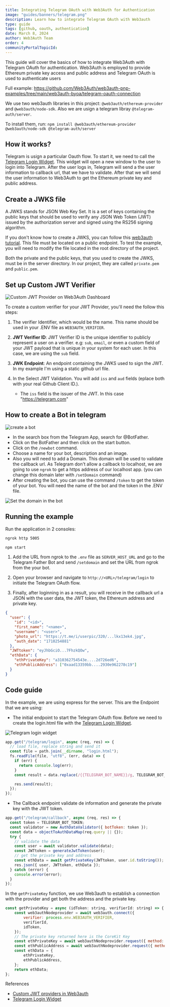 ```yaml
---
title: Integrating Telegram OAuth with Web3Auth for Authentication
image: "guides/banners/telegram.png"
description: Learn how to integrate Telegram OAuth with Web3auth
type: guide
tags: [github, oauth, authentication]
date: March 8, 2024
author: Web3Auth Team
order: 4
communityPortalTopicId:
---
```



<SEO
  title="Integrating Telegram OAuth with Web3Auth for Authentication"
  description="Learn how to integrate Telegram OAuth with Web3auth."
  image="https://web3auth.io/docs/guides/banners/telegram.png"
  slug="/guides/telegram-oauth"
/>

This guide will cover the basics of how to integrate Web3Auth with Telegram OAuth for authentication. Web3Auth is employed to provide Ethereum private
key access and public address and Telegram OAuth is used to authenticate users

Full example: https://github.com/Web3Auth/web3auth-pnp-examples/tree/main/web3auth-byoa/telegram-oauth-connection

We use two web3auth libraries in this project: `@web3auth/ethereum-provider` and `@web3auth/node-sdk`. Also we are usign a telegram libray
`@telegram-auth/server`.

To install them, run: `npm install @web3auth/ethereum-provider @web3auth/node-sdk @telegram-auth/server`

## How it works?

Telegram is usign a particular Oauth flow. To start it, we need to call the [Telegram Login Widget](https://core.telegram.org/widgets/login). This
widget will open a new window to the user to login into Telegram. After the user logs in, Telegram will send a the user information to callback url,
that we have to validate. After that we will send the user information to Web3Auth to get the Ethereum private key and public address.

## Create a JWKS file

A JWKS stands for JSON Web Key Set. It is a set of keys containing the public keys that should be used to verify any JSON Web Token (JWT) issued by
the authorization server and signed using the RS256 signing algorithm.

If you don't know how to create a JWKS, you can follow this
[web3auth tutorial](https://web3auth.io/docs/auth-provider-setup/byo-jwt-provider#how-to-create-jwks). This file must be located on a public endpoint.
To test the example, you will need to modify the file located in the root directory of the project.

Both the private and the public keys, that you used to create the JWKS, must be in the server directory. In our project, they are called `private.pem`
and `public.pem`.

## Set up Custom JWT Verifier

![Custom JWT Provider on Web3Auth Dashboard](/images/dashboard/create-verifier-custom-jwt.jpg)

To create a custom verifier for your JWT Provider, you'll need the follow this steps:

1. The verifier Identifier, which would be the name. This name should be used in your .ENV file as `WEB3AUTH_VERIFIER`.

2. **JWT Verifier ID**: JWT Verifier ID is the unique identifier to publicly represent a user on a verifier. e.g: `sub`, `email`, or even a custom
   field of your JWT payload that is unique in your system for each user. In this case, we are using the `sub` field.

3. **JWK Endpoint**: An endpoint containing the JWKS used to sign the JWT. In my example I'm using a static github url file.

4. In the Select JWT Validation. You will add `iss` and `aud` fields (eplace both with your real Github Client ID.).
   - The `iss` field is the issuer of the JWT. In this case "https://telegram.com"

## How to create a Bot in telegram

![create a bot](/images/oauth/telegram-bot.jpg)

- In the search box from the Telegram App, search for @BotFather.
- Click on the BotFather and then click on the start button.
- Click on the `/newbot` command.
- Choose a name for your bot, description and an image.
- Also you will need to add a Domain. This domain will be used to validate the callback url. As Telegram don't allow a callback to localhost, we are
  going to use `ngrok` to get a https address of our localhost app. (you can change this domain later with `/setDomain` command)
- After creating the bot, you can use the command `/token` to get the token of your bot. You will need the name of the bot and the token in the .ENV
  file.

![Set the domain in the bot](/images/oauth/telegram-set-domain.jpg)

## Running the example

Run the application in 2 consoles:

```bash
ngrok http 5005
```

```bash
npm start
```

1. Add the URL from ngrok to the `.env` file as `SERVER_HOST_URL` and go to the Telegram Father Bot and send `/setdomain` and set the URL from ngrok
   from the your bot.

2. Open your browser and navigate to `http://<URL>/telegram/login` to initiate the Telegram OAuth flow.

3. Finally, after loginning in as a result, you will receive in the callback url a JSON with the user data, the JWT token, the Ethereum address and
   private key.

```json
{
  "user": {
    "id": "<id>",
    "first_name": "<name>",
    "username": "<user>",
    "photo_url": "https://t.me/i/userpic/320/...lkx13ek4.jpg",
    "auth_date": "1710254881"
  },
  "JWTtoken": "eyJhbGciO...7FhzkQOw",
  "ethData": {
    "ethPrivateKey": "a310362754543e....2d726ed6",
    "ethPublicAddress": ["0xaad13359bb....2930e962278c19"]
  }
}
```

## Code guide

In the example, we are using express for the server. This are the Endpoint that we are using:

- The initial endpoint to start the Telegram OAuth flow. Before we need to create the login.html file with the
  [Telegram Login Widget](https://core.telegram.org/widgets/login).

![Telegram login widget](/images/oauth/telegram-login-widget.jpg)

```javascript
app.get("/telegram/login", async (req, res) => {
  // load file, replace string and send it
  const file = path.join(__dirname, "login.html");
  fs.readFile(file, "utf8", (err, data) => {
    if (err) {
      return console.log(err);
    }
    const result = data.replace(/{{TELEGRAM_BOT_NAME}}/g, TELEGRAM_BOT_NAME).replace(/{{TELEGRAM_BOT_CALLBACK}}/g, TELEGRAM_REDIRECT_URI);

    res.send(result);
  });
});
```

- The Callback endpoint validate de information and generate the private key with the JWT token.

```javascript
app.get("/telegram/callback", async (req, res) => {
  const token = TELEGRAM_BOT_TOKEN;
  const validator = new AuthDataValidator({ botToken: token });
  const data = objectToAuthDataMap(req.query || {});
  try {
    // validate the data
    const user = await validator.validate(data);
    const JWTtoken = generateJwtToken(user);
    // get the private key and address
    const ethData = await getPrivateKey(JWTtoken, user.id.toString());
    res.json({ user, JWTtoken, ethData });
  } catch (error) {
    console.error(error);
  }
});
```

In the `getPrivateKey` function, we use Web3auth to establish a connection with the provider and get both the address and the private key.

```javascript
const getPrivateKey = async (idToken: string, verifierId: string) => {
    const web3authNodeprovider = await web3auth.connect({
        verifier: process.env.WEB3AUTH_VERIFIER,
        verifierId,
        idToken,
    });
    // The private key returned here is the CoreKit Key
    const ethPrivateKey = await web3authNodeprovider.request({ method: "eth_private_key" });
    const ethPublicAddress = await web3authNodeprovider.request({ method: "eth_accounts" });
    const ethData = {
        ethPrivateKey,
        ethPublicAddress,
    };
    return ethData;
};
```

References

- [Custom JWT providers in Web3auth](https://web3auth.io/docs/auth-provider-setup/byo-jwt-provider)
- [Telegram Login Widget](https://core.telegram.org/widgets/login)
